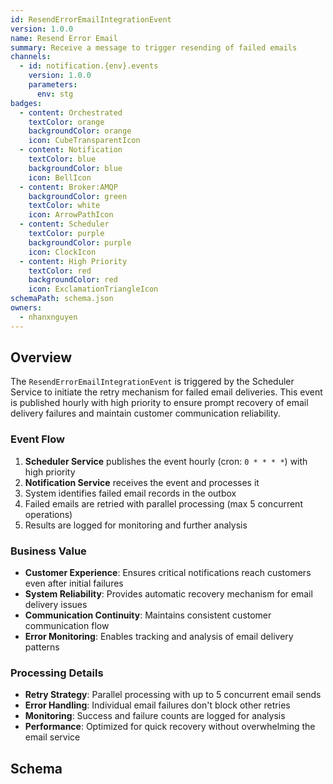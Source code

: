 ```yaml
---
id: ResendErrorEmailIntegrationEvent
version: 1.0.0
name: Resend Error Email
summary: Receive a message to trigger resending of failed emails
channels:
  - id: notification.{env}.events
    version: 1.0.0
    parameters:
      env: stg
badges:
  - content: Orchestrated
    textColor: orange
    backgroundColor: orange
    icon: CubeTransparentIcon
  - content: Notification
    textColor: blue
    backgroundColor: blue
    icon: BellIcon
  - content: Broker:AMQP
    backgroundColor: green
    textColor: white
    icon: ArrowPathIcon
  - content: Scheduler
    textColor: purple
    backgroundColor: purple
    icon: ClockIcon
  - content: High Priority
    textColor: red
    backgroundColor: red
    icon: ExclamationTriangleIcon
schemaPath: schema.json
owners:
  - nhanxnguyen
---
```


## Overview

The `ResendErrorEmailIntegrationEvent` is triggered by the Scheduler Service to initiate the retry mechanism for failed email deliveries. This event is published hourly with high priority to ensure prompt recovery of email delivery failures and maintain customer communication reliability.

### Event Flow
1. **Scheduler Service** publishes the event hourly (cron: `0 * * * *`) with high priority
2. **Notification Service** receives the event and processes it
3. System identifies failed email records in the outbox
4. Failed emails are retried with parallel processing (max 5 concurrent operations)
5. Results are logged for monitoring and further analysis

### Business Value
- **Customer Experience**: Ensures critical notifications reach customers even after initial failures
- **System Reliability**: Provides automatic recovery mechanism for email delivery issues
- **Communication Continuity**: Maintains consistent customer communication flow
- **Error Monitoring**: Enables tracking and analysis of email delivery patterns

### Processing Details
- **Retry Strategy**: Parallel processing with up to 5 concurrent email sends
- **Error Handling**: Individual email failures don't block other retries
- **Monitoring**: Success and failure counts are logged for analysis
- **Performance**: Optimized for quick recovery without overwhelming the email service

## Schema

<SchemaViewer />
